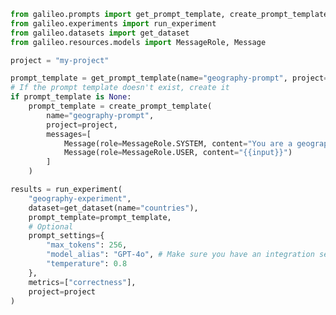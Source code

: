 ```python Python
from galileo.prompts import get_prompt_template, create_prompt_template
from galileo.experiments import run_experiment
from galileo.datasets import get_dataset
from galileo.resources.models import MessageRole, Message

project = "my-project"

prompt_template = get_prompt_template(name="geography-prompt", project=project)
# If the prompt template doesn't exist, create it
if prompt_template is None:
    prompt_template = create_prompt_template(
        name="geography-prompt",
        project=project,
        messages=[
            Message(role=MessageRole.SYSTEM, content="You are a geography expert. Respond with only the continent name."),
            Message(role=MessageRole.USER, content="{{input}}")
        ]
    )

results = run_experiment(
	"geography-experiment",
	dataset=get_dataset(name="countries"),
	prompt_template=prompt_template,
	# Optional
	prompt_settings={
		"max_tokens": 256,
		"model_alias": "GPT-4o", # Make sure you have an integration set up for the model alias you're using
		"temperature": 0.8
	},
	metrics=["correctness"],
	project=project
)
```
